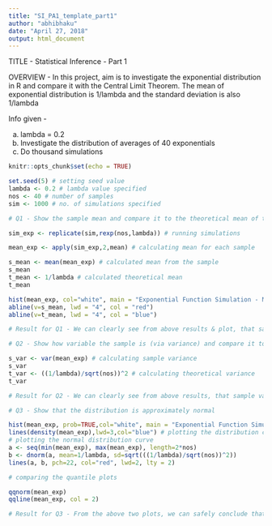 ---
title: "SI_PA1_template_part1"
author: "abhibhaku"
date: "April 27, 2018"
output: html_document
---

TITLE - Statistical Inference - Part 1

OVERVIEW - In this project, aim is to investigate the exponential distribution in R and compare it with the Central Limit Theorem. The mean of exponential distribution is 1/lambda and the standard deviation is also 1/lambda

Info given -

a) lambda = 0.2
b) Investigate the distribution of averages of 40 exponentials
c) Do thousand simulations

```{r setup, include=TRUE}
knitr::opts_chunk$set(echo = TRUE)

set.seed(5) # setting seed value
lambda <- 0.2 # lambda value specified
nos <- 40 # number of samples
sim <- 1000 # no. of simulations specified

# Q1 - Show the sample mean and compare it to the theoretical mean of the distribution

sim_exp <- replicate(sim,rexp(nos,lambda)) # running simulations

mean_exp <- apply(sim_exp,2,mean) # calculating mean for each sample

s_mean <- mean(mean_exp) # calculated mean from the sample
s_mean
t_mean <- 1/lambda # calculated theoretical mean
t_mean

hist(mean_exp, col="white", main = "Exponential Function Simulation - Means",breaks=40, xlim = c(3,8)) # plotting histogram for means
abline(v=s_mean, lwd = "4", col = "red")
abline(v=t_mean, lwd = "4", col = "blue")

# Result for Q1 - We can clearly see from above results & plot, that sample mean and theoretical mean are very close to each other.

# Q2 - Show how variable the sample is (via variance) and compare it to the theoretical variance of the distribution

s_var <- var(mean_exp) # calculating sample variance
s_var
t_var <- ((1/lambda)/sqrt(nos))^2 # calculating theoretical variance
t_var

# Result for Q2 - We can clearly see from above results, that sample variance and theoretical variance are very close to each other.

# Q3 - Show that the distribution is approximately normal

hist(mean_exp, prob=TRUE,col="white", main = "Exponential Function Simulation - Means",breaks=40, xlim = c(3,8)) # plotting histogram for means
lines(density(mean_exp),lwd=3,col="blue") # plotting the distribution curve
# plotting the normal distribution curve
a <- seq(min(mean_exp), max(mean_exp), length=2*nos)
b <- dnorm(a, mean=1/lambda, sd=sqrt(((1/lambda)/sqrt(nos))^2))
lines(a, b, pch=22, col="red", lwd=2, lty = 2)

# comparing the quantile plots

qqnorm(mean_exp)
qqline(mean_exp, col = 2)

# Result for Q3 - From the above two plots, we can safely conclude that the distribution of mean of 40 exponentials is very close to normal distribution.

```

